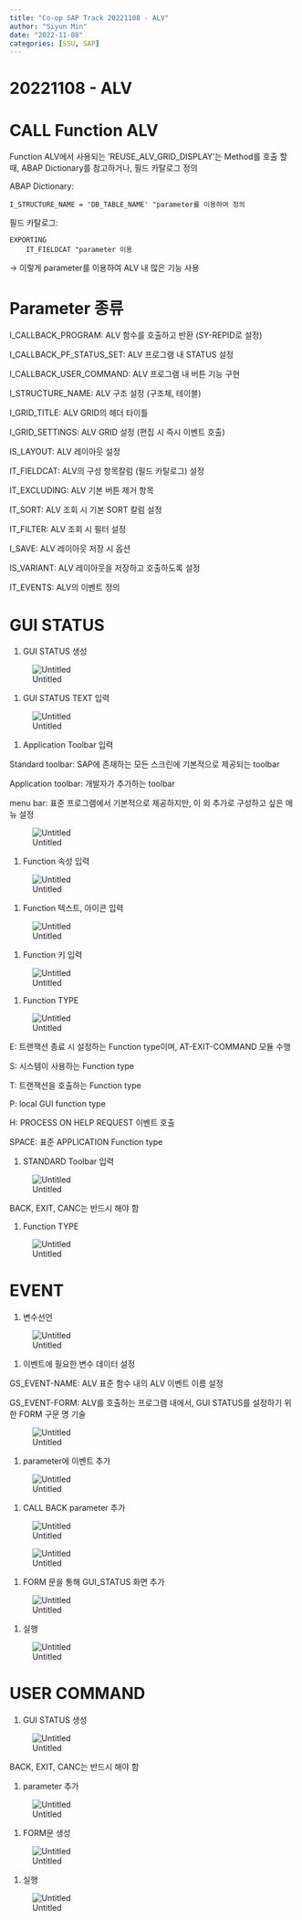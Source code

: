 ```yaml
---
title: "Co-op SAP Track 20221108 - ALV"
author: "Siyun Min"
date: "2022-11-08"
categories: [SSU, SAP]
---
```

# 20221108 - ALV

# CALL Function ALV

Function ALV에서 사용되는 ‘REUSE_ALV_GRID_DISPLAY’는 Method를 호출 할 때, ABAP Dictionary를 참고하거나, 필드 카탈로그 정의

ABAP Dictionary:

```abap
I_STRUCTURE_NAME = 'DB_TABLE_NAME' "parameter를 이용하여 정의
```

필드 카탈로그:

```abap
EXPORTING
	IT_FIELDCAT "parameter 이용
```

→ 이렇게 parameter를 이용하여 ALV 내 많은 기능 사용

# Parameter 종류

I_CALLBACK_PROGRAM: ALV 함수를 호출하고 반환 (SY-REPID로 설정)

I_CALLBACK_PF_STATUS_SET: ALV 프로그램 내 STATUS 설정

I_CALLBACK_USER_COMMAND: ALV 프로그램 내 버튼 기능 구현

I_STRUCTURE_NAME: ALV 구조 설정 (구조체, 테이블)

I_GRID_TITLE: ALV GRID의 헤더 타이틀

I_GRID_SETTINGS: ALV GRID 설정 (편집 시 즉시 이벤트 호출)

IS_LAYOUT: ALV 레이아웃 설정

IT_FIELDCAT: ALV의 구성 항목칼럼 (필드 카탈로그) 설정

IT_EXCLUDING: ALV 기본 버튼 제거 항목

IT_SORT: ALV 조회 시 기본 SORT 칼럼 설정

IT_FILTER: ALV 조회 시 필터 설정

I_SAVE: ALV 레이아웃 저장 시 옵션

IS_VARIANT: ALV 레이아웃을 저장하고 호출하도록 설정

IT_EVENTS: ALV의 이벤트 정의

# GUI STATUS

1. GUI STATUS 생성

![Untitled](./Untitled.png)

1. GUI STATUS TEXT 입력

![Untitled](./Untitled%201.png)

1. Application Toolbar 입력

Standard toolbar: SAP에 존재하는 모든 스크린에 기본적으로 제공되는 toolbar

Application toolbar: 개발자가 추가하는 toolbar

menu bar: 표준 프로그램에서 기본적으로 제공하지만, 이 외 추가로 구성하고 싶은 메뉴 설정

![Untitled](./Untitled%202.png)

1. Function 속성 입력

![Untitled](./Untitled%203.png)

1. Function 텍스트, 아이콘 입력

![Untitled](./Untitled%204.png)

1. Function 키 입력

![Untitled](./Untitled%205.png)

1. Function TYPE

![Untitled](./Untitled%206.png)

E: 트랜잭션 종료 시 설정하는 Function type이며, AT-EXIT-COMMAND 모듈 수행

S: 시스템이 사용하는 Function type

T: 트랜잭션을 호출하는 Function type

P: local GUI function type

H: PROCESS ON HELP REQUEST 이벤트 호출

SPACE: 표준 APPLICATION Function type

1. STANDARD Toolbar 입력

![Untitled](./Untitled%207.png)

BACK, EXIT, CANC는 반드시 해야 함

1. Function TYPE

![Untitled](./Untitled%208.png)

# EVENT

1. 변수선언

![Untitled](./Untitled%209.png)

1. 이벤트에 필요한 변수 데이터 설정

GS_EVENT-NAME: ALV 표준 함수 내의 ALV 이벤트 이름 설정

GS_EVENT-FORM: ALV를 호출하는 프로그램 내에서, GUI STATUS를 설정하기 위한 FORM 구문 명 기술

![Untitled](./Untitled%2010.png)

1. parameter에 이벤트 추가

![Untitled](./Untitled%2011.png)

1. CALL BACK parameter 추가

![Untitled](./Untitled%2012.png)

![Untitled](./Untitled%2013.png)

1. FORM 문을 통해 GUI_STATUS 화면 추가

![Untitled](./Untitled%2014.png)

1. 실행

![Untitled](./Untitled%2015.png)

# USER COMMAND

1. GUI STATUS 생성

![Untitled](./Untitled%2016.png)

BACK, EXIT, CANC는 반드시 해야 함

1. parameter 추가

![Untitled](./Untitled%2017.png)

1. FORM문 생성

![Untitled](./Untitled%2018.png)

1. 실행

![Untitled](./Untitled%2019.png)